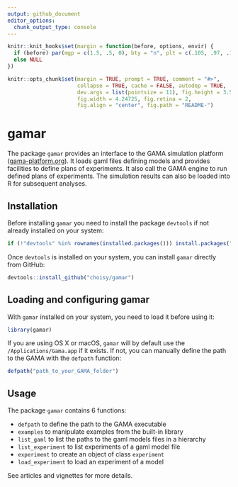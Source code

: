 ```yaml
---
output: github_document
editor_options: 
  chunk_output_type: console
---
```


<!-- README.md is generated from README.Rmd. Please edit that file -->

```r
knitr::knit_hooks$set(margin = function(before, options, envir) {
  if (before) par(mgp = c(1.5, .5, 0), bty = "n", plt = c(.105, .97, .13, .97))
  else NULL
})

knitr::opts_chunk$set(margin = TRUE, prompt = TRUE, comment = "#>",
                      collapse = TRUE, cache = FALSE, autodep = TRUE,
                      dev.args = list(pointsize = 11), fig.height = 3.5,
                      fig.width = 4.24725, fig.retina = 2,
                      fig.align = "center", fig.path = "README-")
```

# gamar

The package `gamar` provides an interface to the GAMA simulation platform 
([gama-platform.org](gama-platform.org)). It loads gaml files defining models
and provides facilities to define plans of experiments. It also call the GAMA
engine to run defined plans of experiments. The simulation results can also be
loaded into R for subsequent analyses.

## Installation

Before installing `gamar` you need to install the package `devtools` if not
already installed on your system:

```r
if (!"devtools" %in% rownames(installed.packages())) install.packages("devtools")
```

Once `devtools` is installed on your system, you can install `gamar` directly
from GitHub:

```r
devtools::install_github("choisy/gamar")
```

## Loading and configuring gamar

With `gamar` installed on your system, you need to load it before using it:

```r
library(gamar)
```

If you are using OS X or macOS, `gamar` will by default use the
`/Applications/Gama.app` if it exists. If not, you can manually define the path
to the GAMA with the `defpath` function:

```r
defpath("path_to_your_GAMA_folder")
```

## Usage

The package `gamar` contains 6 functions:

* `defpath` to define the path to the GAMA executable
* `examples` to manipulate examples from the built-in library
* `list_gaml` to list the paths to the gaml models files in a hierarchy
* `list_experiment` to list experiments of a gaml model file
* `experiment` to create an object of class `experiment`
* `load_experiment` to load an experiment of a model

See articles and vignettes for more details.
